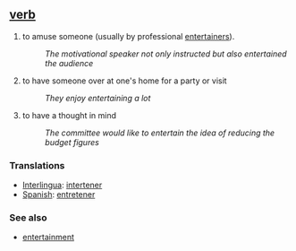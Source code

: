 == [[verb]] ==
# to amuse someone (usually by professional [[entertainer]]s).
#:''The motivational speaker not only instructed but also entertained the audience''
# to have someone over at one's home for a party or visit
#:''They enjoy entertaining a lot''
# to have a thought in mind
#:''The committee would like to entertain the idea  of reducing the budget figures''

=== Translations ===
*[[Interlingua]]: [[intertener]]
*[[Spanish]]: [[entretener]]

=== See also ===
*[[entertainment]]